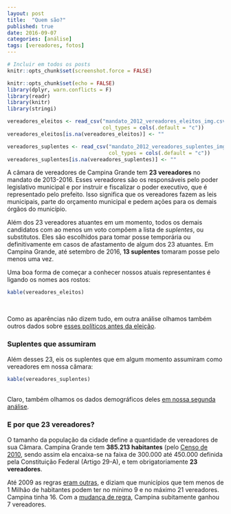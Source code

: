 ```yaml
---
layout: post
title:  "Quem são?"
published: true
date: 2016-09-07
categories: [análise]
tags: [vereadores, fotos]
---
```


```r
# Incluir em todos os posts
knitr::opts_chunk$set(screenshot.force = FALSE)
```


```r
knitr::opts_chunk$set(echo = FALSE) 
library(dplyr, warn.conflicts = F)
library(readr)
library(knitr)
library(stringi)

vereadores_eleitos <- read_csv("mandato_2012_vereadores_eleitos_img.csv", 
                               col_types = cols(.default = "c"))
vereadores_eleitos[is.na(vereadores_eleitos)] <- ""

vereadores_suplentes <- read_csv("mandato_2012_vereadores_suplentes_img.csv", 
                                 col_types = cols(.default = "c"))
vereadores_suplentes[is.na(vereadores_suplentes)] <- ""
```

A câmara de vereadores de Campina Grande tem **23 vereadores** no mandato de 2013-2016. Esses vereadores são os responsáveis pelo poder legislativo municipal e por instruir e fiscalizar o poder executivo, que é representado pelo prefeito. Isso significa que os vereadores fazem as leis municipais, parte do orçamento municipal e pedem ações para os demais órgãos do município. 

Além dos 23 vereadores atuantes em um momento, todos os demais candidatos com ao menos um voto compõem a lista de *suplentes*, ou substitutos. Eles são escolhidos para tomar posse temporária ou definitivamente em casos de afastamento de algum dos 23 atuantes. Em Campina Grande, até setembro de 2016, **13 suplentes** tomaram posse pelo menos uma vez.

Uma boa forma de começar a conhecer nossos atuais representantes é ligando os nomes aos rostos:
 

```r
kable(vereadores_eleitos) 
```

<br>

Como as aparências não dizem tudo, em outra análise olhamos também outros dados sobre [esses políticos antes da eleição](/2016/09/como-sao.html).

### Suplentes que assumiram

Além desses 23, eis os suplentes que em algum momento assumiram como vereadores em nossa câmara:

```r
kable(vereadores_suplentes)
```

<br>
Claro, também olhamos os dados demográficos deles [em nossa segunda análise](/2016/09/como-sao.html).

### E por que 23 vereadores?

O tamanho da população da cidade define a quantidade de vereadores de sua Câmara. Campina Grande tem **385.213 habitantes** (pelo [Censo de 2010](http://www.ibge.gov.br/home/estatistica/populacao/censo2010/), sendo assim ela encaixa-se na faixa de 300.000 até 450.000 definida pela Constituição Federal (Artigo 29-A), e tem obrigatoriamente **23 vereadores**.

Até 2009 as regras [eram outras](http://www2.camara.leg.br/documentos-e-pesquisa/publicacoes/estnottec/areas-da-conle/tema6/2010_10930.pdf), e diziam que municípios que tem menos de 1 Milhão de habitantes podem ter no mínimo 9 e no máximo 21 vereadores. Campina tinha 16. Com a [mudança de regra](http://www.planalto.gov.br/ccivil_03/constituicao/emendas/emc/emc58.htm), Campina subitamente ganhou 7 vereadores.
